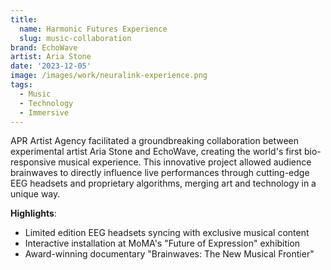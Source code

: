 ```yaml
---
title:
  name: Harmonic Futures Experience
  slug: music-collaboration
brand: EchoWave
artist: Aria Stone
date: '2023-12-05'
image: /images/work/neuralink-experience.png
tags:
  - Music
  - Technology
  - Immersive
---
```


APR Artist Agency facilitated a groundbreaking collaboration between
experimental artist Aria Stone and EchoWave, creating the world's first
bio-responsive musical experience. This innovative project allowed
audience brainwaves to directly influence live performances through
cutting-edge EEG headsets and proprietary algorithms, merging art and
technology in a unique way.

**Highlights**:
- Limited edition EEG headsets syncing with exclusive musical content
- Interactive installation at MoMA's "Future of Expression" exhibition
- Award-winning documentary "Brainwaves: The New Musical Frontier"
